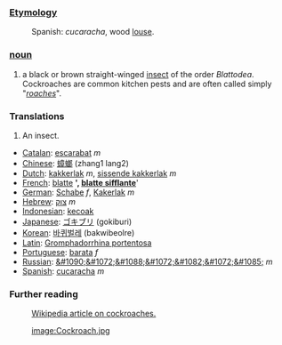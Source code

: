 ===[[Etymology]]===
:Spanish: ''cucaracha'', wood [[louse]].
===[[noun]]===
#a black or brown straight-winged [[insect]] of the order ''Blattodea''. Cockroaches are common kitchen pests and are often called simply "''[[roach]]es''".

===Translations===
#An insect.

*[[Catalan]]: [[escarabat]] ''m''
*[[Chinese]]: [[蟑螂]] (zhang1 lang2)
*[[Dutch]]: [[kakkerlak]] ''m'', [[sissende kakkerlak]] ''m''
*[[French]]: [[blatte]] '''', [[blatte sifflante]] ''''
*[[German]]: [[Schabe]] ''f'', [[Kakerlak]] ''m''
*[[Hebrew]]: [[צוק]] ''m''
*[[Indonesian]]: [[kecoak]]
*[[Japanese]]: [[ゴキブリ]] (gokiburi)
*[[Korean]]: [[바퀴벌레]] (bakwibeolre)
*[[Latin]]: [[Gromphadorrhina portentosa]]
*[[Portuguese]]: [[barata]] ''f''
*[[Russian]]: [[&#1090;&#1072;&#1088;&#1072;&#1082;&#1072;&#1085;]] ''m''
*[[Spanish]]: [[cucaracha]] ''m''

===Further reading===
:[[w:cockroach|Wikipedia article on cockroaches.]]

:[[image:Cockroach.jpg]]